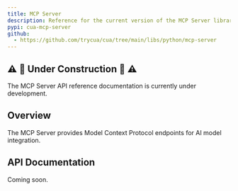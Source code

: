 ```yaml
---
title: MCP Server
description: Reference for the current version of the MCP Server library.
pypi: cua-mcp-server
github:
  - https://github.com/trycua/cua/tree/main/libs/python/mcp-server
---
```


## ⚠️ 🚧 Under Construction 🚧 ⚠️

The MCP Server API reference documentation is currently under development.

## Overview

The MCP Server provides Model Context Protocol endpoints for AI model integration.

## API Documentation

Coming soon.
